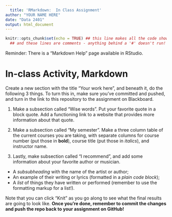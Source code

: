 ```yaml
---
  title: 'RMarkdown:  In Class Assignment'
author: "YOUR NAME HERE"
date: "Data 2401"
output: html_document
---
```



```r
knitr::opts_chunk$set(echo = TRUE) ## this line makes all the code show! 
  ## and these lines are comments - anything behind a '#' doesn't run!
```


Reminder: There is a "Markdown Help" page available in RStudio. 


# In-class Activity, Markdown

Create a new section with the title "Your work here", and beneath it, do the following 3 things. To turn this in, make sure you've committed and pushed, and turn in the link to this repository to the assignment on Blackboard.  

1. Make a subsection called "Wise words". Put your favorite quote in a block quote. Add a functioning link to a website that provides more information about that quote.

2. Make a subsection called "My semester". Make a three column table of the current courses you are taking, with separate columns for course number (put those in __bold__), course title (put those in _italics_), and instructor name.

3. Lastly, make subsection called "I recommend", and add some information about your favorite author or musician.

+ A _subsubheading_ with the name of the artist or author;    
+ An example of their writing or lyrics (formatted in a *plain code block*);   
+ A _list_ of things they have written or performed (remember to use the formatting markup for a list!).     


Note that you can click "Knit" as you go along to see what the final results are going to look like. **Once you're done, remember to commit the changes and push the repo back to your assignment on GitHub!**
 
